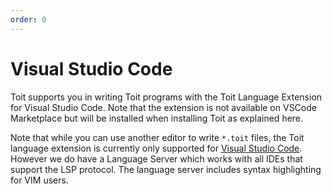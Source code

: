 ```yaml
---
order: 0
---
```



# Visual Studio Code

Toit supports you in writing Toit programs with the Toit Language Extension for Visual Studio Code.
Note that the extension is not available on VSCode Marketplace but will be installed when installing Toit as explained <Link to="../toitcli">here</Link>.

Note that while you can use another editor to write `*.toit` files, the Toit language extension is currently only supported for <a href="https://code.visualstudio.com/download" target="_blank">Visual Studio Code</a>.
However we do have a Language Server which works with all IDEs that support the LSP protocol.
The language server includes syntax highlighting for VIM users.
